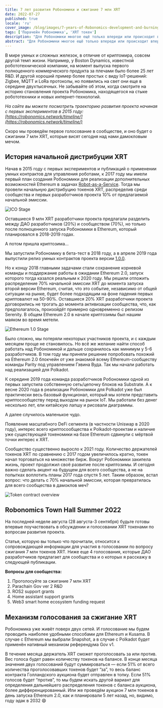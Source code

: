 ```yaml
---
title: 7 лет развития Робономики и сжигание 7 млн XRT
date: 2022-07-27
published: true
locale: 'ru'
cover_image: /blog/images/7-years-of-Robonomics-development-and-burning-7-million-XRT/7-years-of-Robonomics-development-and-burning-7-million-XRT.jpg
tags: ['Парачейн Робономика', 'XRT токен']
description: "Для Робономики многое ещё только впереди или происходит впервые."
abstract: "Для Робономики многое ещё только впереди или происходит впервые."
---
```


В мире умных и сложных железок, в отличие от криптомира, совсем другой темп жизни. Например, у Boston Dynamics, известной робототехнической компании, на момент выпуска первого полноценного коммерческого продукта за плечами было более 25 лет R&D. И другой хороший пример более простых с виду IoT-решений: Zigbee, MQTT и LoRa протоколы,  но  появились на свет они еще в середине двухтысячных. Не забывайте об этом, когда смотрите на историю становления проекта Робономика, находящегося на стыке робототехники и новых интернет-технологий.

*На сайте вы можете посмотреть траекторию развития проекта начиная с первых экспериментов в 2015 году: [https://robonomics.network/timeline/](https://robonomics.network/timeline/)*

Скоро мы проведём первое голосование в сообществе, и оно будет о сжигании 7 млн XRT, которые висят сегодня над нами дамокловым мечом. 

## История начальной дистрибуции XRT

Начав в 2015 году c первых экспериментов и публикаций о применении умных контрактов для управления роботами, к 2017 году мы имели первый план создания Робономики для реализации дополнительных возможностей Ethereum в задачах [Robot-as-a-Service](https://en.wikipedia.org/wiki/Robot_as_a_service). Тогда мы провели начальную дистрибуцию токенов XRT, распределив среди сообщества и первых разработчиков проекта 10% от предлагаемой начальной эмиссии. 

![ICO Stage](/blog/images/7-years-of-Robonomics-development-and-burning-7-million-XRT/7-years-img-1.png)

Оставшиеся 9 млн XRT разработчики проекта предлагали разделить между ДАО разработчиков (20%) и сообществом (70%), но только после полноценного запуска Робономики в Ethereum, который планировался в 2018-2019 годах.

А потом пришла криптозима…

Мы запустили Робономику в бета-тест в 2018 году, а в апреле 2019 года выпустили релиз умных контрактов проекта версии [1.0.0](https://github.com/airalab/robonomics_contracts/releases/tag/v1.0).

Но к концу 2018 главными задачами стали сохранение корневой команды и поддержание работы в ожидании Ethereum 2.0, запуск которого тогда казался реальным к 2020 году. Мы решили отложить распределение 70% начальной эмиссии XRT до момента запуска второй версии Ethereum, считая, что это событие, независимо от общей ситуации на рынке, будет более подходящим на фоне падения первых криптовалют на 50-90%. Оставшиеся 20% XRT разработчики проекта договорились не трогать до момента активизации сообщества, что, как предполагалось, произойдёт примерно одновременно с релизом Serenity. В общем Ethereum 2.0 в начале криптозимы был нашим маяком во время метели.

![Ethereum 1.0 Stage](/blog/images/7-years-of-Robonomics-development-and-burning-7-million-XRT/7-years-img-2.png)

Было сложно, мы потеряли некоторых участников проекта, и с каждым месяцем проще не становилось. Но всё же желание найти способ работать над Робономикой и дальше сохранилось как минимум у 5-6 разработчиков. В том году мы приняли решение попробовать похожий на Ethereum 2.0 блокчейн от уже знакомой всему Ethereum-сообществу команды Parity под управлением Гэвина Вуда. Так мы начали работать над реализацией для Polkadot. 

К середине 2019 года команда разработчиков Робономики одной из первых запустила собственную сеть/цепочку блоков на Substrate. А к весне 2020 года в реализации Робономики для Polkadot уже был практически весь базовый функционал, который мы хотели представить криптосообществу перед выходом на рынок IoT. Мы работали без денег несколько лет, ели китайскую лапшу и рисовали диаграммы.

А далее случилось маленькое чудо.

Появление масштабного DeFi сегмента (в частности Uniswap в 2020 году), интерес всего криптосообщества к Polkadot-проектам и наличие уже существующей токеномики на базе Ethereum сдвинули с мёртвой точки интерес к XRT. 

Сообщество существенно выросло к 2021 году. Количество держателей токенов XRT по сравнению с 2017 годом увеличилось кратно, токен начал торговаться на множестве бирж. Вокруг Робономики закипела жизнь, проект продолжил своё развитие после криптозимы. И сегодня важно сделать акцент на будущем для всего сообщества, а не на попытках воплотить планы 2017 года спустя 5 лет. Таким образом, встал вопрос: что делать с 70% начальной эмиссии, которая превратилась для всего сообщества в дамоклов меч?

![Token contract overview](/blog/images/7-years-of-Robonomics-development-and-burning-7-million-XRT/7-years-img-3.png)

## Robonomics Town Hall Summer 2022

На последней неделе августа (28 августа-3 сентября) будьте готовы впервые поучаствовать в обсуждении и голосовании XRT токенами по вопросам развития проекта. 

Статья, которую вы только что прочитали, относится к сопровождающей информации для участия в голосовании по вопросу сжигания 7 млн токенов XRT. Ниже еще 4 голосования, которые ДАО разработчиков предлагает для сообщества и о которых я расскажу в следующей публикации.

**Вопросы для сообщества:**

1. Проголосуйте за сжигание 7 млн XRT
2. Parachain Gov ver 2 R&D
3. ROS2 support grants
4. Home assistant support grants
5. Web3 smart home ecosystem funding request

## Механизм голосования за сжигание XRT

Робономика уже живёт поверх двух сетей. И голосование мы будем проводить наиболее удобными способами для Ethereum и Kusama. В случае с Ethereum мы выбрали Snapshot, а в случае с Polkadot будет применён нативный механизм референдума Gov v1.

В течение месяца держатель XRT сможет проголосовать за или против. Вес голоса будет равен количеству токенов на балансе. В конце месяца значения двух голосований будут суммироваться — если 51% от всего количества проголосовавших токенов будет “за”, то весь баланс контракта Голландского аукциона будет отправлен в топку. Если 51% голосов будет “против”, то мы будем искать другой вариант для определения дальнейшего распределения токенов с баланса аукциона, более дифференцированный. Или же проведём аукцион 7 млн токенов в день запуска Ethereum 2.0, как и планировали 5 лет назад, но, видимо, году эдак в 2032 😄